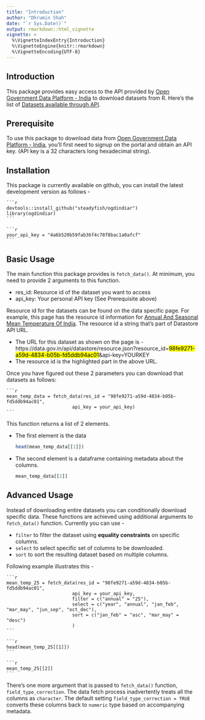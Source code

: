 ```yaml
---
title: "Introduction"
author: "Dhrumin Shah"
date: "`r Sys.Date()`"
output: rmarkdown::html_vignette
vignette: >
  %\VignetteIndexEntry{Introduction}
  %\VignetteEngine{knitr::rmarkdown}
  %\VignetteEncoding{UTF-8}
---
```


## Introduction

This package provides easy access to the API provided by [Open Government Data Platform - India](https://data.gov.in) to download datasets from R. Here's the list of [Datasets available through API](https://data.gov.in/catalogs#path=is_api/1).

## Prerequisite

To use this package to download data from [Open Government Data Platform - India](https://data.gov.in), you'll first need to signup on the portal and obtain an API key. (API key is a 32 characters long hexadecimal string).

## Installation

This package is currently available on github, you can install the latest development version as follows -

    ```r
    devtools::install_github("steadyfish/ogdindiar")
    library(ogdindiar)
    ```

    ```r
    your_api_key = "4a6b520b59fab36f4c78f8bac1a0afcf"
    ```

## Basic Usage

The main function this package provides is `fetch_data()`. At minimum, you need to provide 2 arguments to this function.

* res_id: Resource id of the dataset you want to access
* api_key: Your personal API key (See Prerequisite above)

Resource id for the datasets can be found on the data specific page. For example, this page has the resource id information for [Annual And Seasonal Mean Temperature Of India](https://data.gov.in/resources/annual-and-seasonal-mean-temperature-india/api). The resource id a string that's part of Datastore API URL. 

* The URL for this dataset as shown on the page is - https://data.gov.in/api/datastore/resource.json?resource_id=<mark>98fe9271-a59d-4834-b05b-fd5ddb94ac01</mark>&api-key=YOURKEY 
* The resource id is the highlighted part in the above URL.

Once you have figured out these 2 parameters you can download that datasets as follows: 

    ```r
    mean_temp_data = fetch_data(res_id = "98fe9271-a59d-4834-b05b-fd5ddb94ac01",
                            api_key = your_api_key)
    ```

This function returns a list of 2 elements.

* The first element is the data

    ```r
    head(mean_temp_data[[1]])
    ```

* The second element is a dataframe containing metadata about the columns.

    ```r
    mean_temp_data[[2]]
    ```

## Advanced Usage

Instead of downloading entire datasets you can conditionally download specific data. These functions are achieved using additional arguments to `fetch_data()` function. Currently you can use -

* `filter` to filter the dataset using __equality constraints__ on specific columns.
* `select` to select specific set of columns to be downloaded.
* `sort` to sort the resulting dataset based on multiple columns.

Following example illustrates this -

    ```r
    mean_temp_25 = fetch_data(res_id = "98fe9271-a59d-4834-b05b-fd5ddb94ac01",
                            api_key = your_api_key,
                            filter = c("annual" = "25"),
                            select = c("year", "annual", "jan_feb", "mar_may", "jun_sep", "oct_dec"),
                            sort = c("jan_feb" = "asc", "mar_may" = "desc")
                            )
    ```

    ```r
    head(mean_temp_25[[1]])
    ```

    ```r
    mean_temp_25[[2]]
    ```

There's one more argument that is passed to `fetch_data()` function, `field_type_correction`. The data fetch process inadvertently treats all the columns as `character`. The default setting `field_type_correction = TRUE` converts these columns back to `numeric` type based on accompanying metadata.

